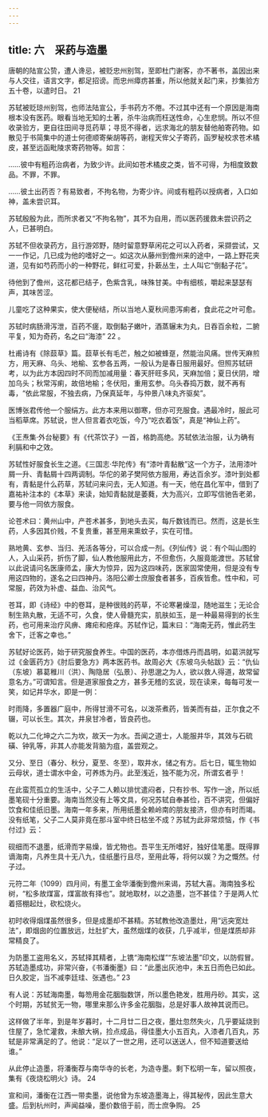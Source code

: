 ```yaml
---
---
---
```

title: 六　采药与造墨
---




唐朝的陆宣公贽，遭人谗忌，被贬忠州别驾，至即杜门谢客，亦不著书，盖因出来与人交往，语言文字，都足招谤。而忠州瘴疠甚重，所以他就关起门来，抄集验方五十卷，以遣时日。 21

苏轼被贬琼州别驾，也师法陆宣公，手书药方不倦。不过其中还有一个原因是海南根本没有医药。眼看当地无知的土著，杀牛治病而枉送性命，心生悲悯。所以不但收录验方，更自往田间寻觅药草；寻觅不得者，远求海北的朋友替他舶寄药物。如散见于书简集中的道士何德顺寄柴胡等药，谢程天侔父子寄药，函罗秘校求苍术橘皮，甚至远函毗陵求寄药物等。如言：

……彼中有粗药治病者，为致少许。此间如苍术橘皮之类，皆不可得，为相度致数品。不罪，不罪。

……彼土出药否？有易致者，不拘名物，为寄少许。间或有粗药以授病者，入口如神，盖未尝识耳。



苏轼殷殷为此，而所求者又“不拘名物”，其不为自用，而以医药援救未尝识药之人，已甚明白。

苏轼不但收录药方，且行游郊野，随时留意野草闲花之可以入药者，采撷尝试，又一一作记，几已成为他的嗜好之一。如这次从藤州到儋州来的途中，一路上野花夹道，见有如芍药而小的一种野花，鲜红可爱，扑蔌丛生，土人叫它“倒黏子花”。

待他到了儋州，这花都已结子，色紫含乳，味殊甘美。中有细核，嚼起来瑟瑟有声，其味苦涩。

儿童吃了这种果实，使大便秘结，所以当地人夏秋间患泻痢者，食此花之叶可愈。

苏轼时病肠滑泻泄，百药不瘥，取倒黏子嫩叶，酒蒸辗末为丸，日吞百余粒，二腑平复，知为奇药，名之曰“海漆” 22 。

杜甫诗有《除䕭草》篇。䕭草长有毛芒，触之如被蜂趸，然能治风痛。世传天麻煎方，用天麻、乌头、地榆、玄参各五两，一般认为是春日服用最好。但照苏轼研考，以为此方本因四时不同而加减用量：春天肝旺多风，天麻加倍；夏日伏阴，增加乌头；秋常泻痢，故倍地榆；冬伏阳，重用玄参。乌头舂捣万数，就不再有毒，“依此常服，不独去病，乃保真延年，与仲景八味丸齐驱矣”。

医博张君传他一个服绢方。此方本来用以御寒，但亦可充服食。遇最冷时，服此可当稻草席。苏轼说，世人但言着衣吃饭，今乃“吃衣着饭”，真是“神仙上药”。

《王焘集·外台秘要》有《代茶饮子》一首，格韵高绝。苏轼依法治服，认为确有利膈和中之效。

苏轼性好服食长生之道。《三国志·华陀传》有“漆叶青黏散”这一个方子，法用漆叶屑一升、青黏屑十四两调制。华佗的弟子樊阿依方服用，寿达百余岁。漆叶到处都有，青黏是什么药草，苏轼问来问去，无人知道。有一天，他在昌化军中，借到了嘉祐补注本的《本草》来读，始知青黏就是萎蕤，大为高兴，立即写信驰告老弟，要与他一同依方服食。

论苍术曰：黄州山中，产苍术甚多，到地头去买，每斤数钱而已。然而，这是长生药，人多因其价贱，不复贵重，甚至用来熏蚊子，实在可惜。

熟地黄、玄参、当归、羌活各等分，可以合成一剂。《列仙传》说：有个叫山图的人，入山采药，折伤了脚，仙人教他服用此方，不但愈伤，久服竟能渡世。苏轼曾以此说请问名医康师孟，康大为惊异，因为这四味药，医家固常使用，但是没有专用这四物的，遂名之曰四神丹。洛阳公卿士庶服食者甚多，百疾皆愈。性中和，可常服，药效为补虚、益血、治风气。

苍耳，即《诗经》中的卷耳，是种很贱的药草，不论寒暑燥湿，随地滋生；无论合制生熟丸散，无适不可，久食，使人骨髓充实，肌肤如玉，是一种最易得到的长生药，也可用来治疗风痹、瘫疟和疮痒。苏轼作记，篇末曰：“海南无药，惟此药生舍下，迁客之幸也。”

苏轼好论医药，始于研究服食养生。中国的医药，本亦借炼丹而昌明，如葛洪就写过《金匮药方》《肘后要急方》两本医药书。故周必大《东坡乌头帖跋》云：“仇仙（东坡）慕葛稚川（洪）、陶隐居（弘景）、孙思邈之为人，欲以救人得道，故常留意名方。”可谓知言。但是道家服食之方，甚多无稽的玄说，现在读来，每每可发一笑，如记井华水，即是一例：

时雨降，多置器广庭中，所得甘滑不可名，以泼茶煮药，皆美而有益，正尔食之不辍，可以长生。其次，井泉甘冷者，皆良药也。

乾以九二化坤之六二为坎，故天一为水。吾闻之道士，人能服井华，其效与石硫磺、钟乳等，非其人亦能发背脑为疽，盖尝观之。

又分、至日（春分、秋分，夏至、冬至），取井水，储之有方。后七日，辄生物如云母状，道士谓水中金，可养炼为丹。此至浅近，独不能为况，所谓玄者乎！



在此蛮荒孤立的生活中，父子二人赖以排忧遣闷者，只有抄书、写作一途，所以纸墨笔砚十分重要。海南当然没有上等文具，何况苏轼自奉甚俭，百不讲究，但偏好饮食和佳纸旧墨。海南一年多来，所用纸墨全赖岭南的朋友接济，但亦有时而竭。没有纸笔，父子二人莫非竟在那斗室中终日枯坐不成？苏轼为此非常烦恼，作《书付过》云：

砚细而不退墨，纸滑而字易燥，皆尤物也。吾平生无所嗜好，独好佳笔墨。既得罪谪海南，凡养生具十无八九，佳纸墨行且尽，至用此等，将何以娱？为之慨然。付子过。



元符二年（1099）四月间，有墨工金华潘衡到儋州来谒，苏轼大喜。海南独多松树，“松多故煤富，煤富故有择也”。就地取材，以之造墨，岂不甚佳？于是两人忙着搭棚起灶，砍松烧火。

初时收得烟煤虽然很多，但是成墨却不甚精。苏轼教他改造墨灶，用“远突宽灶法”，即烟囱的位置放远，灶肚扩大，虽然烟煤的收获，几乎减半，但是煤质却非常精良了。

为防墨工盗用名义，苏轼择其精者，上镌“海南松煤”“东坡法墨”印文，以防假冒。苏轼造墨成功，非常兴奋，《书潘衡墨》曰：“此墨出灰池中，未五日而色已如此。日久胶定，当不减李廷珪、张遇也。” 23

有人说：苏轼海南墨，每笏用金花胭脂数饼，所以墨色艳发，胜用丹砂。其实，这个时期，苏轼贫无一物，哪里来那么许多金花胭脂，总是好事人故神其说而已。

这样做了半年，到是年岁暮时，十二月廿二日之夜，墨灶忽然失火，几乎要延烧到住屋了，急忙灌救，未酿大祸，捡点成品，得佳墨大小五百丸，入漆者几百丸，苏轼是非常满足的了。他说：“足以了一世之用，还可以送送人，但不知道要送给谁。”

从此停止造墨，将潘衡荐与南华寺的长老，为造寺墨。剩下松明一车，留以照夜，集有《夜烧松明火》诗。 24

宣和间，潘衡在江西一带卖墨，说他曾为东坡造墨海上，得其秘传，因此生意大盛。后到杭州时，声闻益噪，墨价数倍于前，而士庶争购。 25